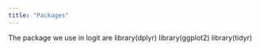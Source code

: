 ```yaml
---
title: "Packages"
---
```

The package we use in logit are
library(dplyr)
library(ggplot2)
library(tidyr)

